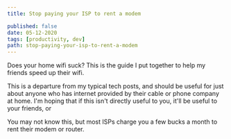 ```yaml
---
title: Stop paying your ISP to rent a modem

published: false
date: 05-12-2020
tags: [productivity, dev]
path: stop-paying-your-isp-to-rent-a-modem
---
```


Does your home wifi suck? This is the guide I put together to help my friends speed up their wifi.

This is a departure from my typical tech posts, and should be useful for just about anyone who has internet provided by their cable or phone company at home. I'm hoping that if this isn't directly useful to you, it'll be useful to your friends, or

You may not know this, but most ISPs charge you a few bucks a month to rent their modem or router.
